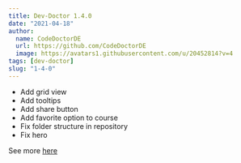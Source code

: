 ```yaml
---
title: Dev-Doctor 1.4.0
date: "2021-04-18"
author:
  name: CodeDoctorDE
  url: https://github.com/CodeDoctorDE
  image: https://avatars1.githubusercontent.com/u/20452814?v=4
tags: [dev-doctor]
slug: "1-4-0"
---
```


- Add grid view
- Add tooltips
- Add share button
- Add favorite option to course
- Fix folder structure in repository
- Fix hero

See more [here](https://github.com/LinwoodDev/dev_doctor/releases/tag/v1.4.0)
